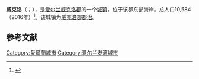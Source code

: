 {{Infobox settlement
| name                    = 威克洛
| native_name             = Wicklow
| settlement_type         = 城镇
| image_skyline           = Wicklow Town - geograph.org.uk - 692370 (cropped).jpg
| imagesize               = 
| image_caption           = 威克洛的景色及农田
| image_flag              = 
| flag_size               = 
| image_shield            = 
| shield_size             = 
| pushpin_map             = Ireland
| pushpin_label_position  = right
| pushpin_map_caption     = 在爱尔兰的位置
| latd  =52.9779 |latm  =  |lats  = |latNS  = N 
| longd =6.033 |longm = |longs = |longEW = W 
| coordinates_type        = region:ES_type:city
| coordinates_display     = inline,title
| subdivision_type        = 国家
| subdivision_name        = 爱尔兰
| subdivision_type1       = [[爱尔兰行政区划|郡]]
| subdivision_name1       = [[威克洛郡|威克洛郡]]
| area_total_km2          =  
| elevation_m             = 69
| population_total        = 10,584
| population_as_of        = 2011年
| population_density_km2  =  
| website                 = 
| footnotes               = 
}}
'''威克洛'''（{{lang-en|Wicklow}}；{{lang-ga|Cill Mhantáin}}），是[[爱尔兰|爱尔兰]][[威克洛郡|威克洛郡]]的一个[[城镇|城镇]]，位于该郡东部海岸。总人口10,584（2016年）<ref>{{Cite web|title=Wicklow (County, All Towns, Ireland) - Population Statistics, Charts, Map and Location|url=https://www.citypopulation.de/en/ireland/towns/WW__wicklow/|accessdate=2020-04-03|work=www.citypopulation.de|archive-date=2020-10-07|archive-url=https://web.archive.org/web/20201007070200/https://www.citypopulation.de/en/ireland/towns/WW__wicklow/|dead-url=no}}</ref>。该城镇为[[威克洛郡|威克洛郡]][[郡治|郡治]]。

==参考文献==
{{reflist}}

[[Category:愛爾蘭城市|Category:愛爾蘭城市]]
[[Category:爱尔兰港湾城市|Category:爱尔兰港湾城市]]